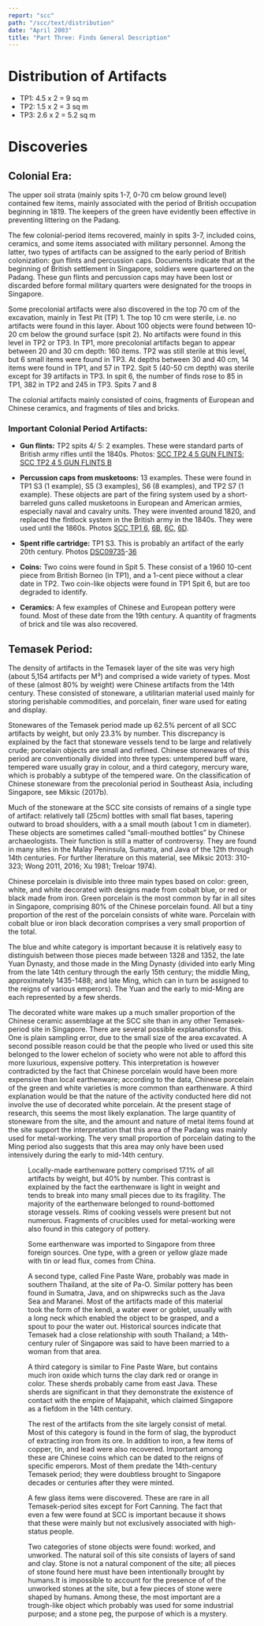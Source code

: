 ```yaml
---
report: "scc"
path: "/scc/text/distribution"
date: "April 2003"
title: "Part Three: Finds General Description"
---
```



# Distribution of Artifacts

<!-- <div class="inlinedataset" id="7_scc_artifact_dist"></div>-->

* TP1: 4.5 x 2 = 9 sq m
* TP2: 1.5 x 2 = 3 sq m
* TP3: 2.6 x 2 = 5.2 sq m

# Discoveries

## Colonial Era:

The upper soil strata (mainly spits 1-7, 0-70 cm below ground level) contained few items, mainly associated with the period of British occupation beginning in 1819. The keepers of the green have evidently been effective in preventing littering on the Padang.

The few colonial-period items recovered, mainly in spits 3-7, included coins, ceramics, and some items associated with military personnel. Among the latter, two types of artifacts can be assigned to the early period of British colonization: gun flints and percussion caps. Documents indicate that at the beginning of British settlement in Singapore, soldiers were quartered on the Padang. These gun flints and percussion caps may have been lost or discarded before formal military quarters were designated for the troops in Singapore.

Some precolonial artifacts were also discovered in the top 70 cm of the excavation, mainly in Test Pit (TP) 1. The top 10 cm were sterile, i.e. no artifacts were found in this layer. About 100 objects were found between 10-20 cm below the ground surface (spit 2). No artifacts were found in this level in TP2 or TP3. In TP1, more precolonial artifacts began to appear between 20 and 30 cm depth: 160 items. TP2 was still sterile at this level, but 6 small items were found in TP3. At depths between 30 and 40 cm, 14 items were found in TP1, and 57 in TP2. Spit 5 (40-50 cm depth) was sterile except for 39 artifacts in TP3. In spit 6, the number of finds rose to 85 in TP1, 382 in TP2 and 245 in TP3. Spits 7 and 8

The colonial artifacts mainly consisted of coins, fragments of European and Chinese ceramics, and fragments of tiles and bricks.

### Important Colonial Period Artifacts:

* **Gun flints:** TP2 spits 4/ 5: 2 examples. These were standard parts of British army rifles until the 1840s. Photos: <a href="/scc/dataset/photographs/id/photographs_586">SCC TP2 4 5 GUN FLINTS</a>; <a href="/scc/dataset/photographs/id/photographs_38">SCC TP2 4 5 GUN FLINTS B</a>

* **Percussion caps from musketoons:** 13 examples. These were found in TP1 S3 (1 example), S5 (3 examples), S6 (8 examples), and TP2 S7 (1 example). These objects are part of the firing system used by a short-barreled guns called musketoons in European and American armies, especially naval and cavalry units. They were invented around 1820, and replaced the flntlock system in the British army in the 1840s. They were used until the 1860s. Photos <a href="/scc/dataset/photographs/id/photographs_128">SCC TP1 6</a>, <a href="/scc/dataset/photographs/id/photographs_129">6B</a>, <a href="/scc/dataset/photographs/id/photographs_130">6C</a>, <a href="/scc/dataset/photographs/id/photographs_131">6D</a>.

* **Spent rifle cartridge:** TP1 S3. This is probably an artifact of the early 20th century. Photos <a href="/scc/dataset/photographs/id/photographs_579">DSC09735</a>-<a href="/scc/dataset/photographs/id/photographs_580">36</a>

* **Coins:** Two coins were found in Spit 5. These consist of a 1960 10-cent piece from British Borneo (in TP1), and a 1-cent piece without a clear date in TP2. Two coin-like objects were found in TP1 Spit 6, but are too degraded to identify.

* **Ceramics:** A few examples of Chinese and European pottery were found. Most of these date from the 19th century. A quantity of fragments of brick and tile was also recovered.

## Temasek Period:

The density of artifacts in the Temasek layer of the site was very high (about 5,154 artifacts per M³) and comprised a wide variety of types. Most of these (almost 80% by weight) were Chinese artifacts from the 14th century. These consisted of stoneware, a utilitarian material used mainly for storing perishable commodities, and porcelain, finer ware used for eating and display.

Stonewares of the Temasek period made up 62.5% percent of all SCC artifacts by weight, but only 23.3% by number. This discrepancy is explained by the fact that stoneware vessels tend to be large and relatively crude; porcelain objects are small and refined. Chinese stonewares of this period are conventionally divided into three types: untempered buff ware, tempered ware usually gray in colour, and a third category, mercury ware, which is probably a subtype of the tempered ware. On the classification of Chinese stoneware from the precolonial period in Southeast Asia, including Singapore, see Miksic (2017b).

Much of the stoneware at the SCC site consists of remains of a single type of artifact: relatively tall (25cm) bottles with small flat bases, tapering outward to broad shoulders, with a a small mouth (about 1 cm in diameter). These objects are sometimes called “small-mouthed bottles” by Chinese archaeologists. Their function is still a matter of controversy. They are found in many sites in the Malay Peninsula, Sumatra, and Java of the 12th through 14th centuries. For further literature on this material, see Miksic 2013: 310-323; Wong 2011, 2016; Xu 1981; Treloar 1974).

Chinese porcelain is divisible into three main types based on color: green, white, and white decorated with designs made from cobalt blue, or red or black made from iron. Green porcelain is the most common by far in all sites in Singapore, comprising 80% of the Chinese porcelain found. All but a tiny proportion of the rest of the porcelain consists of white ware. Porcelain with cobalt blue or iron black decoration comprises a very small proportion of the total.

The blue and white category is important because it is relatively easy to distinguish between those pieces made between 1328 and 1352, the late Yuan Dynasty, and those made in the Ming Dynasty (divided into early Ming from the late 14th century through the early 15th century; the middle Ming, approximately 1435-1488; and late Ming, which can in turn be assigned to the reigns of various emperors). The Yuan and the early to mid-Ming are each represented by a few sherds.

The decorated white ware makes up a much smaller proportion of the Chinese ceramic assemblage at the SCC site than in any other Temasek-period site in Singapore. There are several possible explanationsfor this. One is plain sampling error, due to the small size of the area excavated. A second possible reason could be that the people who lived or used this site belonged to the lower echelon of society who were not able to afford this more luxurious, expensive pottery. This interpretation is however contradicted by the fact that Chinese porcelain would have been more expensive than local earthenware; according to the data, Chinese porcelain of the green and white varieties is more common than earthenware. A third explanation would be that the nature of the activity conducted here did not involve the use of decorated white porcelain. At the present stage of research, this seems the most likely explanation. The large quantity of stoneware from the site, and the amount and nature of metal items found at the site support the interpretation that this area of the Padang was mainly used for metal-working. The very small proportion of porcelain dating to the Ming period also suggests that this area may only have been used intensively during the early to mid-14th century.

<Figure img="NumberofObjectsbyType.png" caption="Number of Temasek-era artefacts excavated, by general type. Total number of objects: 38,386" />

Locally-made earthenware pottery comprised 17.1% of all artifacts by weight, but 40% by number. This contrast is explained by the fact the earthenware is light in weight and tends to break into many small pieces due to its fragility. The majority of the earthenware belonged to round-bottomed storage vessels. Rims of cooking vessels were present but not numerous. Fragments of crucibles used for metal-working were also found in this category of pottery.

Some earthenware was imported to Singapore from three foreign sources. One type, with a green or yellow glaze made with tin or lead flux, comes from China.

A second type, called Fine Paste Ware, probably was made in southern Thailand, at the site of Pa-O. Similar pottery has been found in Sumatra, Java, and on shipwrecks such as the Java Sea and Maranei. Most of the artifacts made of this material took the form of the kendi, a water ewer or goblet, usually with a long neck which enabled the object to be grasped, and a spout to pour the water out. Historical sources indicate that Temasek had a close relationship with south Thailand; a 14th-century ruler of Singapore was said to have been married to a woman from that area.

A third category is similar to Fine Paste Ware, but contains much iron oxide which turns the clay dark red or orange in color. These sherds probably came from east Java. These sherds are significant in that they demonstrate the existence of contact with the empire of Majapahit, which claimed Singapore as a fiefdom in the 14th century.

The rest of the artifacts from the site largely consist of metal. Most of this category is found in the form of slag, the byproduct of extracting iron from its ore. In addition to iron, a few items of copper, tin, and lead were also recovered. Important among these are Chinese coins which can be dated to the reigns of specific emperors. Most of them predate the 14th-century Temasek period; they were doubtless brought to Singapore decades or centuries after they were minted.

A few glass items were discovered. These are rare in all Temasek-period sites except for Fort Canning. The fact that even a few were found at SCC is important because it shows that these were mainly but not exclusively associated with high-status people.

Two categories of stone objects were found: worked, and unworked. The natural soil of this site consists of layers of sand and clay. Stone is not a natural component of the site; all pieces of stone found here must have been intentionally brought by humans.It is impossible to account for the presence of of the unworked stones at the site, but a few pieces of stone were shaped by humans. Among these, the most important are a trough-like object which probably was used for some industrial purpose; and a stone peg, the purpose of which is a mystery.
